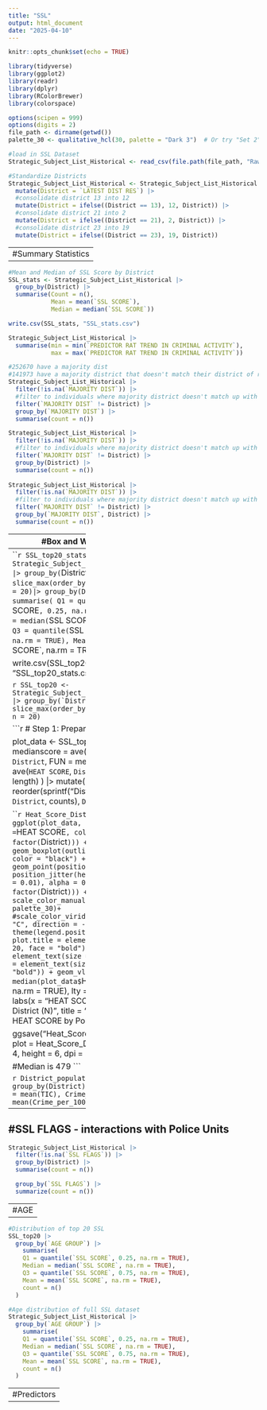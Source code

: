 ```yaml
---
title: "SSL"
output: html_document
date: "2025-04-10"
---
```


```r
knitr::opts_chunk$set(echo = TRUE)
```

```r
library(tidyverse)
library(ggplot2)
library(readr)
library(dplyr)
library(RColorBrewer)
library(colorspace)

options(scipen = 999)
options(digits = 2)
file_path <- dirname(getwd())
palette_30 <- qualitative_hcl(30, palette = "Dark 3")  # Or try "Set 2", "Harmonic", etc.
```

```r
#load in SSL Dataset
Strategic_Subject_List_Historical <- read_csv(file.path(file_path, "Raw Data",  "Strategic_Subject_List_-_Historical_20241107.csv"))
```

```r
#Standardize Districts
Strategic_Subject_List_Historical <- Strategic_Subject_List_Historical |>
  mutate(District = `LATEST DIST RES`) |>
  #consolidate district 13 into 12
  mutate(District = ifelse((District == 13), 12, District)) |>
  #consolidate district 21 into 2
  mutate(District = ifelse((District == 21), 2, District)) |>
  #consolidate district 23 into 19
  mutate(District = ifelse((District == 23), 19, District)) 

```

----------------------
#Summary Statistics
-----------------------

```r
#Mean and Median of SSL Score by District
SSL_stats <- Strategic_Subject_List_Historical |>
  group_by(District) |>
  summarise(Count = n(),
            Mean = mean(`SSL SCORE`),
            Median = median(`SSL SCORE`))

write.csv(SSL_stats, "SSL_stats.csv")
```

```r
Strategic_Subject_List_Historical |>
  summarise(min = min(`PREDICTOR RAT TREND IN CRIMINAL ACTIVITY`),
            max = max(`PREDICTOR RAT TREND IN CRIMINAL ACTIVITY`))
```
```r
#252670 have a majority dist
#141973	have a majority district that doesn't match their district of residence
Strategic_Subject_List_Historical |>
  filter(!is.na(`MAJORITY DIST`)) |>
  #filter to individuals where majority district doesn't match up with district on file
  filter(`MAJORITY DIST` != District) |>
  group_by(`MAJORITY DIST`) |>
  summarise(count = n())

Strategic_Subject_List_Historical |>
  filter(!is.na(`MAJORITY DIST`)) |>
  #filter to individuals where majority district doesn't match up with district on file
  filter(`MAJORITY DIST` != District) |>
  group_by(District) |>
  summarise(count = n())
  
Strategic_Subject_List_Historical |>
  filter(!is.na(`MAJORITY DIST`)) |>
  #filter to individuals where majority district doesn't match up with district on file
  filter(`MAJORITY DIST` != District) |>
  group_by(`MAJORITY DIST`, District) |>
  summarise(count = n())
```

----------------------
#Box and Whisker Plot
---------------------
```r
SSL_top20_stats <- Strategic_Subject_List_Historical |>
  group_by(`District`) |>
  slice_max(order_by = `HEAT SCORE`, n = 20)|>
  group_by(District) |>
  summarise(
    Q1 = quantile(`SSL SCORE`, 0.25, na.rm = TRUE),
    Median = median(`SSL SCORE`, na.rm = TRUE),
    Q3 = quantile(`SSL SCORE`, 0.75, na.rm = TRUE),
    Mean = mean(`SSL SCORE`, na.rm = TRUE),
    count = n()
  )

write.csv(SSL_top20_stats, "SSL_top20_stats.csv")
```

```r
SSL_top20 <- Strategic_Subject_List_Historical |>
  group_by(`District`) |>
  slice_max(order_by = `HEAT SCORE`, n = 20)
```

```r
# Step 1: Prepare data

plot_data <- SSL_top20 |>
  mutate(
    medianscore = ave(`HEAT SCORE`, `District`, FUN = median),
    counts = ave(`HEAT SCORE`, `District`, FUN = length)
  ) |>
  mutate(
    label = reorder(sprintf("District %s (N=%d)", `District`, counts), `District`)
  )
```

```r
Heat_Score_Distribution <- ggplot(plot_data, aes(y = label, x = `HEAT SCORE`, color = factor(`District`))) +
  geom_boxplot(outlier.color = NA, color = "black") +
  geom_point(position = position_jitter(height = 0.3, width = 0.01), alpha = 0.7, aes(color = factor(`District`))) +
  scale_color_manual(values = palette_30)+
  #scale_color_viridis_d(option = "C", direction = -1) +
  theme_bw() +
  theme(legend.position = "none",
        plot.title = element_text(size = 20, face = "bold"),
        axis.text = element_text(size = 14),
        axis.title = element_text(size = 16, face = "bold")) +  
  geom_vline(xintercept = median(plot_data$`HEAT SCORE`, na.rm = TRUE), lty = "dashed") +
  labs(x = "HEAT SCORE", y = "Police District (N)", title = "Distribution of HEAT SCORE by Police District")

ggsave("Heat_Score_Distribution.png", 
       plot = Heat_Score_Distribution,
       width = 4,
       height = 6, 
       dpi = 500)

#Median is 479
```

```r
District_population |>
  group_by(District) |>
  summarise(TIC = mean(TIC),
            Crime_per_1000 = mean(Crime_per_1000))
```
-----------------
#SSL FLAGS - interactions with Police Units
------------------

```r
Strategic_Subject_List_Historical |>
  filter(!is.na(`SSL FLAGS`)) |>
  group_by(District) |>
  summarise(count = n())

  group_by(`SSL FLAGS`) |>
  summarize(count = n())
```
-----------------------------
#AGE
-----------------------------

```r
#Distribution of top 20 SSL
SSL_top20 |>
  group_by(`AGE GROUP`) |>
    summarise(
    Q1 = quantile(`SSL SCORE`, 0.25, na.rm = TRUE),
    Median = median(`SSL SCORE`, na.rm = TRUE),
    Q3 = quantile(`SSL SCORE`, 0.75, na.rm = TRUE),
    Mean = mean(`SSL SCORE`, na.rm = TRUE),
    count = n()
  )
```

```r
#Age distribution of full SSL dataset
Strategic_Subject_List_Historical |>
  group_by(`AGE GROUP`) |>
    summarise(
    Q1 = quantile(`SSL SCORE`, 0.25, na.rm = TRUE),
    Median = median(`SSL SCORE`, na.rm = TRUE),
    Q3 = quantile(`SSL SCORE`, 0.75, na.rm = TRUE),
    Mean = mean(`SSL SCORE`, na.rm = TRUE),
    count = n()
  )
```

---------------------
#Predictors
---------------------
```r

```

